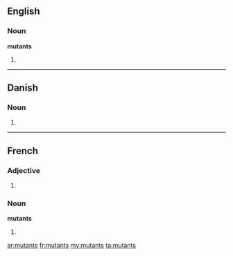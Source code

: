 ==English==

===Noun===
'''mutants''' {{p}}

# {{plural of|[[mutant#Noun|mutant]]}}

----

==Danish==

===Noun===
{{head|da|noun form|g=c}}

# {{form of|genitive singular indefinite|mutant|lang=da}}
----
==French==

===Adjective===
{{fr-adj-form}}

# {{form of|plural|mutant|lang=fr}}

===Noun===
'''mutants''' {{m|p}}

# {{plural of|mutant|lang=fr}}

[[ar:mutants]]
[[fr:mutants]]
[[my:mutants]]
[[ta:mutants]]
